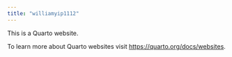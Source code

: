 ```yaml
---
title: "williamyip1112"
---
```


This is a Quarto website.

To learn more about Quarto websites visit <https://quarto.org/docs/websites>.
